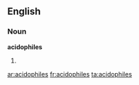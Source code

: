==English==

===Noun===
'''acidophiles'''

# {{plural of|[[acidophile]]}}

[[ar:acidophiles]]
[[fr:acidophiles]]
[[ta:acidophiles]]